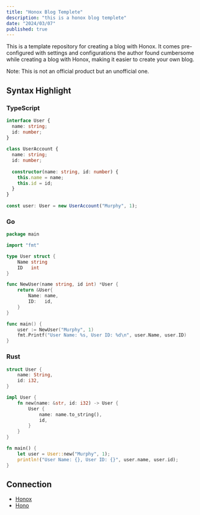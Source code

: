 ```yaml
---
title: "Honox Blog Templete"
description: "this is a honox blog templete"
date: "2024/03/07"
published: true
---
```


This is a template repository for creating a blog with Honox. It comes pre-configured with settings and configurations the author found cumbersome while creating a blog with Honox, making it easier to create your own blog.

Note: This is not an official product but an unofficial one.

## Syntax Highlight

### TypeScript

```ts
interface User {
  name: string;
  id: number;
}
 
class UserAccount {
  name: string;
  id: number;
 
  constructor(name: string, id: number) {
    this.name = name;
    this.id = id;
  }
}
 
const user: User = new UserAccount("Murphy", 1);
```

### Go

```go
package main

import "fmt"

type User struct {
    Name string
    ID   int
}

func NewUser(name string, id int) *User {
    return &User{
        Name: name,
        ID:   id,
    }
}

func main() {
    user := NewUser("Murphy", 1)
    fmt.Printf("User Name: %s, User ID: %d\n", user.Name, user.ID)
}

```

### Rust

```rust
struct User {
    name: String,
    id: i32,
}

impl User {
    fn new(name: &str, id: i32) -> User {
        User {
            name: name.to_string(),
            id,
        }
    }
}

fn main() {
    let user = User::new("Murphy", 1);
    println!("User Name: {}, User ID: {}", user.name, user.id);
}
```

## Connection

- [Honox](https://github.com/honojs/honox)
- [Hono](https://github.com/honojs/hono)
